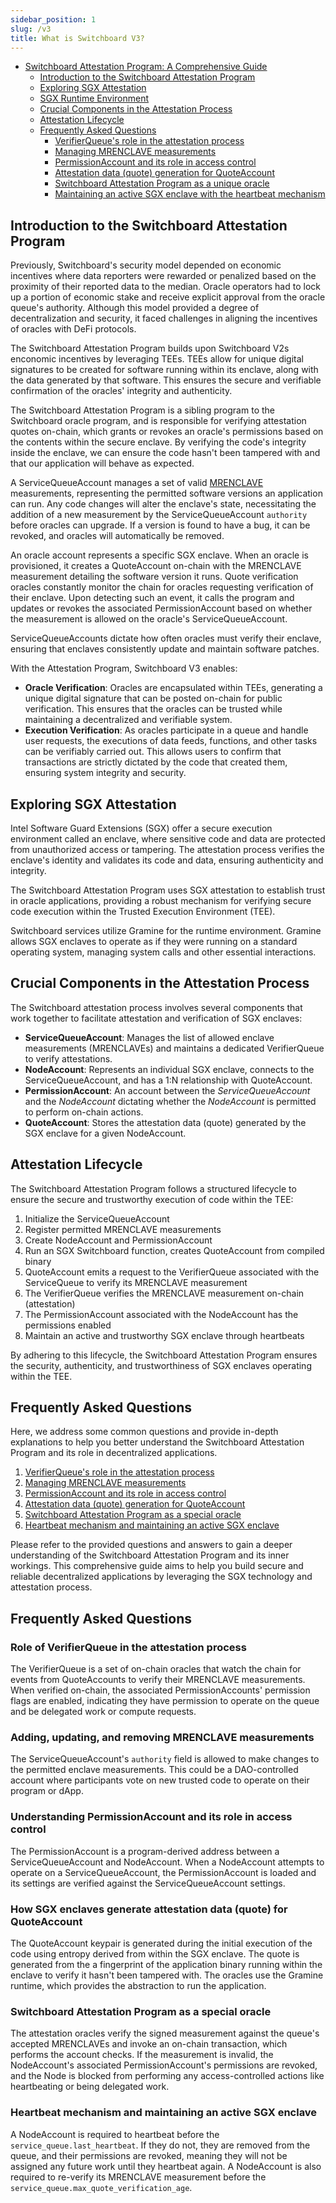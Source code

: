 ```yaml
---
sidebar_position: 1
slug: /v3
title: What is Switchboard V3?
---
```


- [Switchboard Attestation Program: A Comprehensive Guide](#)
  - [Introduction to the Switchboard Attestation Program](#introduction-to-the-switchboard-attestation-program)
  - [Exploring SGX Attestation](#exploring-sgx-attestation)
  - [SGX Runtime Environment](#sgx-runtime-environment)
  - [Crucial Components in the Attestation Process](#crucial-components-in-the-attestation-process)
  - [Attestation Lifecycle](#attestation-lifecycle)
  - [Frequently Asked Questions](#frequently-asked-questions)
    - [VerifierQueue's role in the attestation process](#verifierqueues-role-in-the-attestation-process)
    - [Managing MRENCLAVE measurements](#managing-mrenclave-measurements)
    - [PermissionAccount and its role in access control](#permissionaccount-and-its-role-in-access-control)
    - [Attestation data (quote) generation for QuoteAccount](#attestation-data-quote-generation-for-quoteaccount)
    - [Switchboard Attestation Program as a unique oracle](#switchboard-attestation-program-as-a-unique-oracle)
    - [Maintaining an active SGX enclave with the heartbeat mechanism](#maintaining-an-active-sgx-enclave-with-the-heartbeat-mechanism)

## Introduction to the Switchboard Attestation Program

Previously, Switchboard's security model depended on economic incentives where
data reporters were rewarded or penalized based on the proximity of their
reported data to the median. Oracle operators had to lock up a portion of
economic stake and receive explicit approval from the oracle queue's authority.
Although this model provided a degree of decentralization and security, it faced
challenges in aligning the incentives of oracles with DeFi protocols.

The Switchboard Attestation Program builds upon Switchboard V2s enconomic
incentives by leveraging TEEs. TEEs allow for unique digital signatures to be
created for software running within its enclave, along with the data generated
by that software. This ensures the secure and verifiable confirmation of the
oracles' integrity and authenticity.

The Switchboard Attestation Program is a sibling program to the Switchboard
oracle program, and is responsible for verifying attestation quotes on-chain,
which grants or revokes an oracle's permissions based on the contents within the
secure enclave. By verifying the code's integrity inside the enclave, we can
ensure the code hasn't been tampered with and that our application will behave
as expected.

A ServiceQueueAccount manages a set of valid
[MRENCLAVE](./tee.mdx/#term-mrenclave) measurements, representing the permitted
software versions an application can run. Any code changes will alter the
enclave's state, necessitating the addition of a new measurement by the
ServiceQueueAccount `authority` before oracles can upgrade. If a version is
found to have a bug, it can be revoked, and oracles will automatically be
removed.

An oracle account represents a specific SGX enclave. When an oracle is
provisioned, it creates a QuoteAccount on-chain with the MRENCLAVE measurement
detailing the software version it runs. Quote verification oracles constantly
monitor the chain for oracles requesting verification of their enclave. Upon
detecting such an event, it calls the program and updates or revokes the
associated PermissionAccount based on whether the measurement is allowed on the
oracle's ServiceQueueAccount.

ServiceQueueAccounts dictate how often oracles must verify their enclave,
ensuring that enclaves consistently update and maintain software patches.

With the Attestation Program, Switchboard V3 enables:

- **Oracle Verification**: Oracles are encapsulated within TEEs, generating a
  unique digital signature that can be posted on-chain for public verification.
  This ensures that the oracles can be trusted while maintaining a decentralized
  and verifiable system.
- **Execution Verification**: As oracles participate in a queue and handle user
  requests, the executions of data feeds, functions, and other tasks can be
  verifiably carried out. This allows users to confirm that transactions are
  strictly dictated by the code that created them, ensuring system integrity and
  security.

## Exploring SGX Attestation

Intel Software Guard Extensions (SGX) offer a secure execution environment
called an enclave, where sensitive code and data are protected from unauthorized
access or tampering. The attestation process verifies the enclave's identity and
validates its code and data, ensuring authenticity and integrity.

The Switchboard Attestation Program uses SGX attestation to establish trust in
oracle applications, providing a robust mechanism for verifying secure code
execution within the Trusted Execution Environment (TEE).

Switchboard services utilize Gramine for the runtime environment. Gramine allows
SGX enclaves to operate as if they were running on a standard operating system,
managing system calls and other essential interactions.

## Crucial Components in the Attestation Process

The Switchboard attestation process involves several components that work
together to facilitate attestation and verification of SGX enclaves:

- **ServiceQueueAccount**: Manages the list of allowed enclave measurements
  (MRENCLAVEs) and maintains a dedicated VerifierQueue to verify attestations.
- **NodeAccount**: Represents an individual SGX enclave, connects to the
  ServiceQueueAccount, and has a 1:N relationship with QuoteAccount.
- **PermissionAccount**: An account between the _ServiceQueueAccount_ and the
  _NodeAccount_ dictating whether the _NodeAccount_ is permitted to perform
  on-chain actions.
- **QuoteAccount**: Stores the attestation data (quote) generated by the SGX
  enclave for a given NodeAccount.

## Attestation Lifecycle

The Switchboard Attestation Program follows a structured lifecycle to ensure the
secure and trustworthy execution of code within the TEE:

1. Initialize the ServiceQueueAccount
2. Register permitted MRENCLAVE measurements
3. Create NodeAccount and PermissionAccount
4. Run an SGX Switchboard function, creates QuoteAccount from compiled binary
5. QuoteAccount emits a request to the VerifierQueue associated with the
   ServiceQueue to verify its MRENCLAVE measurement
6. The VerifierQueue verifies the MRENCLAVE measurement on-chain (attestation)
7. The PermissionAccount associated with the NodeAccount has the permissions
   enabled
8. Maintain an active and trustworthy SGX enclave through heartbeats

By adhering to this lifecycle, the Switchboard Attestation Program ensures the
security, authenticity, and trustworthiness of SGX enclaves operating within the
TEE.

## Frequently Asked Questions

Here, we address some common questions and provide in-depth explanations to help
you better understand the Switchboard Attestation Program and its role in
decentralized applications.

1. [VerifierQueue's role in the attestation process](#faq-1)
2. [Managing MRENCLAVE measurements](#faq-2)
3. [PermissionAccount and its role in access control](#faq-3)
4. [Attestation data (quote) generation for QuoteAccount](#faq-4)
5. [Switchboard Attestation Program as a special oracle](#faq-5)
6. [Heartbeat mechanism and maintaining an active SGX enclave](#faq-6)

Please refer to the provided questions and answers to gain a deeper
understanding of the Switchboard Attestation Program and its inner workings.
This comprehensive guide aims to help you build secure and reliable
decentralized applications by leveraging the SGX technology and attestation
process.

## Frequently Asked Questions

<a name="faq-1"></a>

### Role of VerifierQueue in the attestation process

The VerifierQueue is a set of on-chain oracles that watch the chain for events
from QuoteAccounts to verify their MRENCLAVE measurements. When verified
on-chain, the associated PermissionAccounts' permission flags are enabled,
indicating they have permission to operate on the queue and be delegated work or
compute requests.

<a name="faq-2"></a>

### Adding, updating, and removing MRENCLAVE measurements

The ServiceQueueAccount's `authority` field is allowed to make changes to the
permitted enclave measurements. This could be a DAO-controlled account where
participants vote on new trusted code to operate on their program or dApp.

<a name="faq-3"></a>

### Understanding PermissionAccount and its role in access control

The PermissionAccount is a program-derived address between a ServiceQueueAccount
and NodeAccount. When a NodeAccount attempts to operate on a
ServiceQueueAccount, the PermissionAccount is loaded and its settings are
verified against the ServiceQueueAccount settings.

<a name="faq-4"></a>

### How SGX enclaves generate attestation data (quote) for QuoteAccount

The QuoteAccount keypair is generated during the initial execution of the code
using entropy derived from within the SGX enclave. The quote is generated from
the a fingerprint of the application binary running within the enclave to verify
it hasn't been tampered with. The oracles use the Gramine runtime, which
provides the abstraction to run the application.

<a name="faq-5"></a>

### Switchboard Attestation Program as a special oracle

The attestation oracles verify the signed measurement against the queue's
accepted MRENCLAVEs and invoke an on-chain transaction, which performs the
account checks. If the measurement is invalid, the NodeAccount's associated
PermissionAccount's permissions are revoked, and the Node is blocked from
performing any access-controlled actions like heartbeating or being delegated
work.

<a name="faq-6"></a>

### Heartbeat mechanism and maintaining an active SGX enclave

A NodeAccount is required to heartbeat before the
`service_queue.last_heartbeat`. If they do not, they are removed from the queue,
and their permissions are revoked, meaning they will not be assigned any future
work until they heartbeat again. A NodeAccount is also required to re-verify its
MRENCLAVE measurement before the `service_queue.max_quote_verification_age`.
